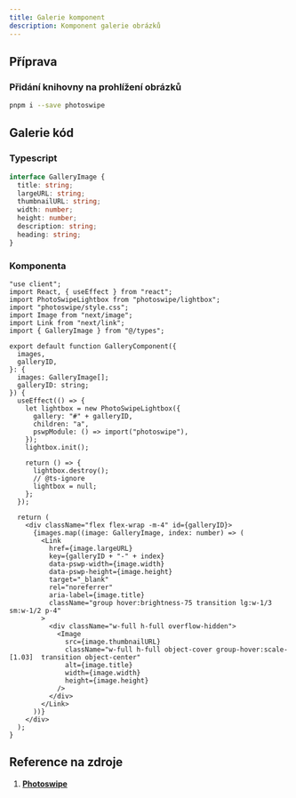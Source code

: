 ```yaml
---
title: Galerie komponent
description: Komponent galerie obrázků
---
```


## Příprava

### Přidání knihovny na prohlížení obrázků

```bash
pnpm i --save photoswipe
```

## Galerie kód

### Typescript

```typescript
interface GalleryImage {
  title: string;
  largeURL: string;
  thumbnailURL: string;
  width: number;
  height: number;
  description: string;
  heading: string;
}
```

### Komponenta

```tsx
"use client";
import React, { useEffect } from "react";
import PhotoSwipeLightbox from "photoswipe/lightbox";
import "photoswipe/style.css";
import Image from "next/image";
import Link from "next/link";
import { GalleryImage } from "@/types";

export default function GalleryComponent({
  images,
  galleryID,
}: {
  images: GalleryImage[];
  galleryID: string;
}) {
  useEffect(() => {
    let lightbox = new PhotoSwipeLightbox({
      gallery: "#" + galleryID,
      children: "a",
      pswpModule: () => import("photoswipe"),
    });
    lightbox.init();

    return () => {
      lightbox.destroy();
      // @ts-ignore
      lightbox = null;
    };
  });

  return (
    <div className="flex flex-wrap -m-4" id={galleryID}>
      {images.map((image: GalleryImage, index: number) => (
        <Link
          href={image.largeURL}
          key={galleryID + "-" + index}
          data-pswp-width={image.width}
          data-pswp-height={image.height}
          target="_blank"
          rel="noreferrer"
          aria-label={image.title}
          className="group hover:brightness-75 transition lg:w-1/3 sm:w-1/2 p-4"
        >
          <div className="w-full h-full overflow-hidden">
            <Image
              src={image.thumbnailURL}
              className="w-full h-full object-cover group-hover:scale-[1.03]  transition object-center"
              alt={image.title}
              width={image.width}
              height={image.height}
            />
          </div>
        </Link>
      ))}
    </div>
  );
}
```

## Reference na zdroje

1. **[Photoswipe](https://photoswipe.com/getting-started)**
